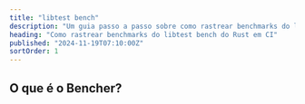 ```yaml
---
title: "libtest bench"
description: "Um guia passo a passo sobre como rastrear benchmarks do libtest bench do Rust em CI"
heading: "Como rastrear benchmarks do libtest bench do Rust em CI"
published: "2024-11-19T07:10:00Z"
sortOrder: 1
---
```



<Intro
  text="como fazer benchmark de código Rust com libtest bench"
  url="/pt/learn/benchmarking/rust/libtest-bench/"
/>

## O que é o Bencher?

<BencherIntro />

<StepsForBencherCloud
  adapter="rust_bench"
  url="/pt/docs/explanation/adapters/#-rust-bench"
/>

<StepsForBencherSelfHosted
  adapter="rust_bench"
  url="/pt/docs/explanation/adapters/#-rust-bench"
/>

<RustBench />

<br />

<CallToAction />